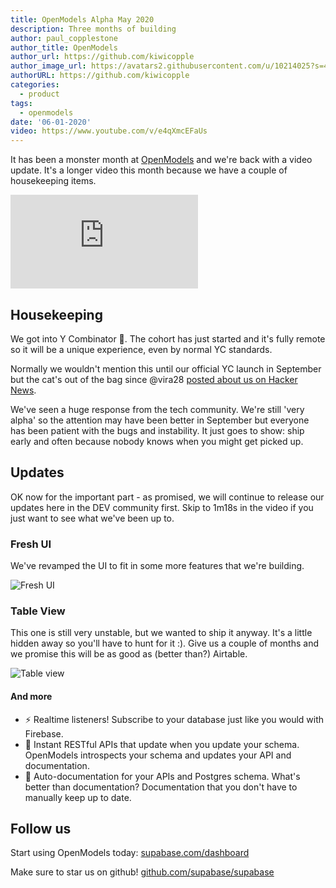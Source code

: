 ```yaml
---
title: OpenModels Alpha May 2020
description: Three months of building
author: paul_copplestone
author_title: OpenModels
author_url: https://github.com/kiwicopple
author_image_url: https://avatars2.githubusercontent.com/u/10214025?s=400&u=c6775be2ae667e2acae3ccd347fed62bb3f5b3e7&v=4
authorURL: https://github.com/kiwicopple
categories:
  - product
tags:
  - openmodels
date: '06-01-2020'
video: https://www.youtube.com/v/e4qXmcEFaUs
---
```


It has been a monster month at [OpenModels](/) and we're back with a video update. It's a longer video this month because we have a couple of housekeeping items.

<div className="video-container">
  <iframe
    className="w-full"
    src="https://www.youtube-nocookie.com/embed/e4qXmcEFaUs"
    frameBorder="0"
    allow="accelerometer; autoplay; encrypted-media; gyroscope; picture-in-picture"
    allowfullscreen
  ></iframe>
</div>

## Housekeeping

We got into Y Combinator :tada:. The cohort has just started and it's fully remote so it will be a unique experience, even by normal YC standards.

Normally we wouldn't mention this until our official YC launch in September but the cat's out of the bag since @vira28 [posted about us on Hacker News](https://news.ycombinator.com/item?id=23319901).

We've seen a huge response from the tech community. We're still 'very alpha' so the attention may have been better in September but everyone has been patient with the bugs and instability. It just goes to show: ship early and often because nobody knows when you might get picked up.

## Updates

OK now for the important part - as promised, we will continue to release our updates here in the DEV community first. Skip to 1m18s in the video if you just want to see what we've been up to.

### Fresh UI

We've revamped the UI to fit in some more features that we're building.

![Fresh UI](/images/blog/2020/jzzm7u56ns6ega9uyc4j.png)

### Table View

This one is still very unstable, but we wanted to ship it anyway. It's a little hidden away so you'll have to hunt for it :). Give us a couple of months and we promise this will be as good as (better than?) Airtable.

![Table view](/images/blog/2020/jalcaoz4lsp2b6wegah5.png)

#### And more

- ⚡ Realtime listeners! Subscribe to your database just like you would with Firebase.
- 🤖 Instant RESTful APIs that update when you update your schema. OpenModels introspects your schema and updates your API and documentation.
- 📓 Auto-documentation for your APIs and Postgres schema. What's better than documentation? Documentation that you don't have to manually keep up to date.

## Follow us

Start using OpenModels today: [supabase.com/dashboard](https://open-models-platform.com/dashboard)

Make sure to star us on github! [github.com/supabase/supabase](https://github.com/supabase/supabase)
